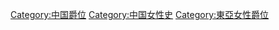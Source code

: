 [[Category:中国爵位|Category:中国爵位]]
[[Category:中国女性史|Category:中国女性史]]
[[Category:東亞女性爵位|Category:東亞女性爵位]]